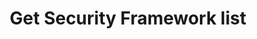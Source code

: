 ---
title: Get Security Framework list
sidebarTitle: Get Framework list
openapi: get /api/v1/cyber-assurance/security-frameworks
---